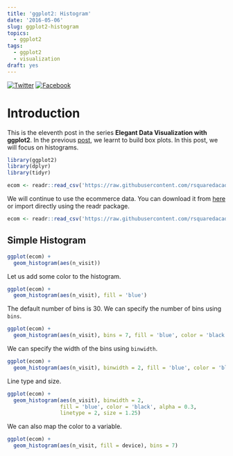 ```yaml
---
title: 'ggplot2: Histogram'
date: '2016-05-06'
slug: ggplot2-histogram
topics:
  - ggplot2
tags:
  - ggplot2
  - visualization
draft: yes
---
```


[![Twitter](http://i.imgur.com/tXSoThF.png)](https://twitter.com/login?redirect_after_login=%2Fhome%3Fstatus)
[![Facebook](http://i.imgur.com/P3YfQoD.png)](https://www.facebook.com/sharer/sharer.php?u=)

# Introduction

This is the eleventh post in the series **Elegant Data Visualization with ggplot2**. In the previous [post](https://rsquaredacademy.github.io/blog/post/ggplot2-box-plots/), we learnt to build box plots. In this post, we will focus on histograms.

```r
library(ggplot2)
library(dplyr)
library(tidyr)
```

```r
ecom <- readr::read_csv('https://raw.githubusercontent.com/rsquaredacademy/datasets/master/web.csv')
```

We will continue to use the ecommerce data. You can download it from [here](https://github.com/rsquaredacademy/datasets/blob/master/web.csv) or import directly using the readr package.

```r
ecom <- readr::read_csv('https://raw.githubusercontent.com/rsquaredacademy/datasets/master/web.csv')
```

## Simple Histogram

```r
ggplot(ecom) +
  geom_histogram(aes(n_visit))
```

Let us add some color to the histogram.

```r
ggplot(ecom) +
  geom_histogram(aes(n_visit), fill = 'blue')
```

The default number of bins is 30. We can specify the number of bins using `bins`.

```r
ggplot(ecom) +
  geom_histogram(aes(n_visit), bins = 7, fill = 'blue', color = 'black')
```

We can specify the width of the bins using `binwidth`.

```r
ggplot(ecom) +
  geom_histogram(aes(n_visit), binwidth = 2, fill = 'blue', color = 'black')
```

Line type and size.

```r
ggplot(ecom) +
  geom_histogram(aes(n_visit), binwidth = 2, 
                 fill = 'blue', color = 'black', alpha = 0.3,
                 linetype = 2, size = 1.25)
```

We can also map the color to a variable.


```r
ggplot(ecom) +
  geom_histogram(aes(n_visit, fill = device), bins = 7)
```


